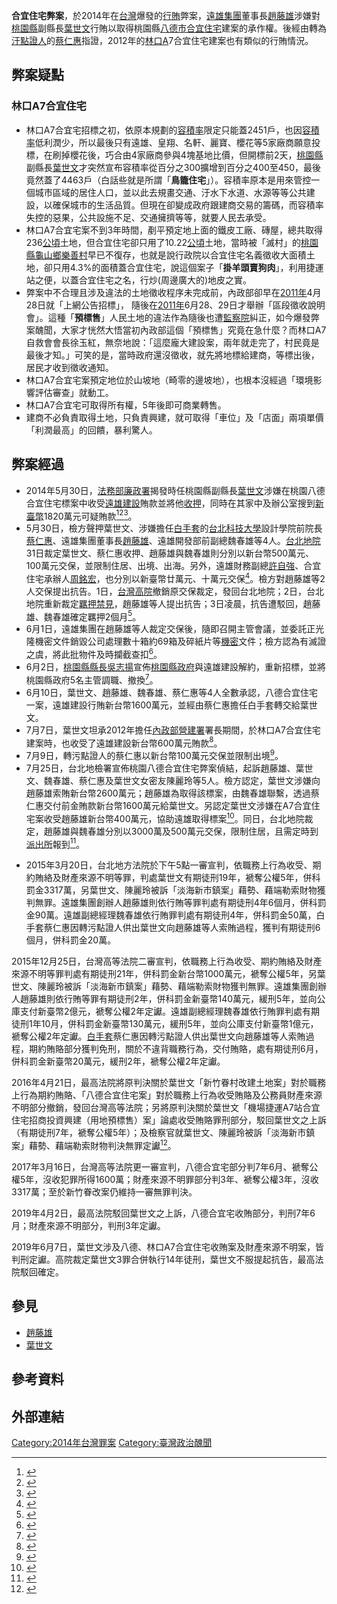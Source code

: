 {{prose|time=2015-09-29T05:14:41+00:00}}
{{Infobox Historical Event
|Event_Name     = 合宜住宅弊案<BR>（[[台灣|台灣]]爆發的[[賄賂|行賄]]弊案）
|Image_Name     = 
|Image_Caption  = 
|Participants   = [[遠雄集團|遠雄集團]]董事長[[趙藤雄|趙藤雄]]涉嫌對[[桃園市|桃園縣]]副縣長[[葉世文|葉世文]]行賄
|Location       = {{ROC-TW}}
|Date           = {{Start date|2014|05|30}} - {{End date|||}}
|Result         =
|Effect         =
|URL            = 
}}

'''合宜住宅弊案'''，於2014年在[[台灣|台灣]]爆發的[[賄賂|行賄]]弊案，[[遠雄集團|遠雄集團]]董事長[[趙藤雄|趙藤雄]]涉嫌對[[桃園市|桃園縣]]副縣長[[葉世文|葉世文]]行賄以取得桃園縣[[八德區|八德市]][[合宜住宅|合宜住宅]]建案的承作權。後經由轉為[[汙點證人|汙點證人]]的[[蔡仁惠|蔡仁惠]]指證，2012年的[[林口區|林口]]A7合宜住宅建案也有類似的行賄情況。

==弊案疑點==
===林口A7合宜住宅===
*林口A7合宜宅招標之初，依原本規劃的[[容積率|容積率]]限定只能蓋2451戶，也因[[容積率|容積率]]低利潤少，所以最後只有遠雄、皇翔、名軒、麗寶、櫻花等5家廠商願意投標，在刷掉櫻花後，巧合由4家廠商參與4塊基地比價，但開標前2天，[[桃園縣|桃園縣]]副縣長[[葉世文|葉世文]]才突然宣布容積率從百分之300擴增到百分之400至450，最後竟然蓋了4463戶（白話些就是所謂「'''鳥籠住宅'''」）。容積率原本是用來管控一個城市區域的居住人口，並以此去規畫交通、汙水下水道、水源等等公共建設，以確保城市的生活品質。但現在卻變成政府跟建商交易的籌碼，而容積率失控的惡果，公共設施不足、交通擁擠等等，就要人民去承受。
*林口A7合宜宅案不到3年時間，剷平預定地上面的鐵皮工廠、磚屋，總共取得236[[公頃|公頃]]土地，但合宜住宅卻只用了10.22[[公頃|公頃]]土地，當時被「滅村」的[[桃園縣|桃園縣]][[龜山區|龜山鄉]][[樂善村|樂善村]]早已不復存，也就是說行政院以合宜住宅名義徵收大面積土地，卻只用4.3%的面積蓋合宜住宅，說這個案子「'''掛羊頭賣狗肉'''」，利用捷運站之便，以蓋合宜住宅之名，行炒(周邊廣大的)地皮之實。
*弊案中不合理且涉及違法的土地徵收程序未完成前，內政部卻早在[[2011年|2011年]]4月28日就「上網公告招標」， 隨後在[[2011年|2011年]]6月28、29日才舉辦「區段徵收說明會」。這種「'''預標售'''」人民土地的違法作為隨後也遭[[監察院|監察院]]糾正，如今爆發弊案醜聞，大家才恍然大悟當初內政部這個「預標售」究竟在急什麼？而林口A7自救會會長徐玉紅，無奈地說：「這麼龐大建設案，兩年就走完了，村民竟是最後才知。」可笑的是，當時政府還沒徵收，就先將地標給建商，等標出後，居民才收到徵收通知。
*林口A7合宜宅案預定地位於山坡地（畸零的邊坡地），也根本沒經過「環境影響評估審查」就動工。
*林口A7合宜宅可取得所有權，5年後即可商業轉售。
*建商不必負責取得土地，只負責興建，就可取得「車位」及「店面」兩項單價「利潤最高」的回饋，暴利驚人。

==弊案經過==
*2014年5月30日，[[法務部廉政署|法務部廉政署]]揭發時任桃園縣副縣長[[葉世文|葉世文]]涉嫌在桃園八德合宜住宅標案中收受[[遠雄建設|遠雄建設]]賄款並將他[[收押|收押]]，同時在其家中及辦公室搜到[[新臺幣|新臺幣]]1820萬元可疑賄款<ref>{{cite news|title=【更新】縣府辦公室搜出千萬賄款　葉世文遭解職|url=http://www.appledaily.com.tw/realtimenews/article/local/20140530/407310/|accessdate=2014-06-03|newspaper=蘋果日報|date=2014-05-30|archive-date=2014-06-02|archive-url=https://web.archive.org/web/20140602081634/http://www.appledaily.com.tw/realtimenews/article/local/20140530/407310|dead-url=no}}</ref><ref>{{cite news|title=失戒心索賄還貸款 葉世文栽了|url=https://www.new7.com.tw/coverStory/CoverView.aspx?NUM=1422&i=TXT201406041706213C3|accessdate=2018-05-29|newspaper=新新聞|date=2014-06-10|archive-url=https://web.archive.org/web/20180530034722/https://www.new7.com.tw/coverStory/CoverView.aspx?NUM=1422&i=TXT201406041706213C3|archive-date=2018-05-30|dead-url=yes}}</ref><ref>{{cite news|title=蔡仁惠失風 大官建商夜不成眠|url=https://www.new7.com.tw/coverStory/CoverView.aspx?NUM=1423&i=TXT20140611154232AJE|accessdate=2018-05-29|newspaper=新新聞|date=2014-06-11|archive-url=https://web.archive.org/web/20180530034809/https://www.new7.com.tw/coverStory/CoverView.aspx?NUM=1423&i=TXT20140611154232AJE|archive-date=2018-05-30|dead-url=yes}}</ref>。
*5月30日，檢方聲押葉世文、涉嫌擔任[[仲介|白手套]]的[[台北科技大學|台北科技大學]]設計學院前院長[[蔡仁惠|蔡仁惠]]、遠雄集團董事長[[趙藤雄|趙藤雄]]、遠雄開發部前副總魏春雄等4人。[[台北地院|台北地院]]31日裁定葉世文、蔡仁惠收押、趙藤雄與魏春雄則分別以新台幣500萬元、100萬元交保，並限制住居、出境、出海。另外，遠雄財務副總[[許自強|許自強]]、合宜住宅承辦人[[周銘宏|周銘宏]]，也分別以新臺幣廿萬元、十萬元交保<ref>{{cite news|author=張宏業|title=葉世文、蔡仁惠收押 趙藤雄、魏春雄交保|url=http://udn.com/NEWS/NATIONAL/NATS6/8713287.shtml|accessdate=2014-06-03|newspaper=聯合報|date=2014-06-01|archive-date=2014-06-04|archive-url=https://web.archive.org/web/20140604035223/http://udn.com/NEWS/NATIONAL/NATS6/8713287.shtml|dead-url=no}}</ref>。檢方對趙藤雄等2人交保提出抗告。1日，[[台灣高院|台灣高院]]撤銷原交保裁定，發回台北地院；2日，台北地院重新裁定[[羈押禁見|羈押禁見]]，趙藤雄等人提出抗告；3日凌晨，抗告遭駁回，趙藤雄、魏春雄確定羈押2個月<ref>{{cite news|author=劉世怡|title=趙藤雄抗告遭駁回 羈押確定|url=http://www.cna.com.tw/news/firstnews/201406030009-1.aspx|accessdate=2014-06-03|newspaper=中央社|date=2014-06-03|archive-date=2014-06-03|archive-url=https://web.archive.org/web/20140603015538/http://www.cna.com.tw/news/firstnews/201406030009-1.aspx|dead-url=no}}</ref>。
*6月1日，遠雄集團在趙藤雄等人裁定交保後，隨即召開主管會議，並委託正光隆機密文件銷毀公司處理數十箱約69箱及碎紙片等[[機密|機密]]文件；檢方認為有滅證之虞，將此批物件及時攔截查扣<ref>{{cite news|author=張宏業|title=遠雄委外銷毀「資料」 廉署查扣|url=http://udn.com/NEWS/NATIONAL/NATS6/8714631.shtml|accessdate=2014-06-03|newspaper=聯合報|date=2014-06-02|archive-date=2014-06-04|archive-url=https://web.archive.org/web/20140604053042/http://udn.com/NEWS/NATIONAL/NATS6/8714631.shtml|dead-url=no}}</ref>。
*6月2日，[[桃園縣縣長|桃園縣縣長]][[吳志揚_(政治人物)|吳志揚]]宣佈[[桃園縣政府|桃園縣政府]]與遠雄建設解約，重新招標，並將桃園縣政府5名主管調職、撤換<ref>{{cite news|title=八德合宜住宅解約 桃園縣府5主管下台|url=http://www.ettoday.net/news/20140602/363659.htm|accessdate=2014-06-03|newspaper=ETTODAY|date=2014-06-02|archive-date=2014-06-03|archive-url=https://web.archive.org/web/20140603084504/http://www.ettoday.net/news/20140602/363659.htm|dead-url=no}}</ref>。
*6月10日，葉世文、趙藤雄、魏春雄、蔡仁惠等4人全數承認，八德合宜住宅一案，遠雄建設行賄新台幣1600萬元，並經由蔡仁惠擔任白手套轉交給葉世文。
*7月7日，葉世文坦承2012年擔任[[內政部營建署|內政部營建署]]署長期間，於林口A7合宜住宅建案時，也收受了遠雄建設新台幣600萬元賄款<ref>{{cite news|author=蕭博文|title=林口A7案 也收遠雄600萬|url=http://www.chinatimes.com/newspapers/20140708000438-260106|accessdate=2014-07-08|newspaper=中國時報|date=2014-07-08|archive-date=2014-07-14|archive-url=https://web.archive.org/web/20140714163405/http://www.chinatimes.com/newspapers/20140708000438-260106|dead-url=no}}</ref>。
*7月9日，轉污點證人的蔡仁惠以新台幣100萬元交保並限制出境<ref>{{cite news|author=劉世怡|title=北檢聲請停押 蔡仁惠100萬交保|url=http://www.cna.com.tw/news/firstnews/201407095005-1.aspx|accessdate=2014-07-28|newspaper=中央社|date=2014-07-09|archive-date=2014-08-09|archive-url=https://web.archive.org/web/20140809122205/http://www.cna.com.tw/news/firstnews/201407095005-1.aspx|dead-url=no}}</ref>。
*7月25日，台北地檢署宣佈桃園八德合宜住宅弊案偵結，起訴趙藤雄、葉世文、魏春雄、蔡仁惠及葉世文女密友陳麗玲等5人。檢方認定，葉世文涉嫌向趙藤雄索賄新台幣2600萬元；趙藤雄為取得該標案，由魏春雄聯繫，透過蔡仁惠交付前金賄款新台幣1600萬元給葉世文。另認定葉世文涉嫌在A7合宜住宅案收受趙藤雄新台幣400萬元，協助遠雄取得標案<ref>{{cite news|author=劉世怡|title=合宜宅案 檢起訴趙藤雄葉世文|url=http://www.cna.com.tw/news/firstnews/201407255001-1.aspx|accessdate=2014-07-28|newspaper=中央社|date=2014-07-28|archive-date=2014-07-28|archive-url=https://web.archive.org/web/20140728103225/http://www.cna.com.tw/news/firstnews/201407255001-1.aspx|dead-url=no}}</ref>。同日，台北地院裁定，趙藤雄與魏春雄分別以3000萬及500萬元交保，限制住居，且需定時到[[派出所|派出所]]報到<ref>{{cite news|author=林益民、張欽|title=【更新】涉合宜宅弊案　趙藤雄3千萬交保|url=http://www.appledaily.com.tw/realtimenews/article/local/20140725/439817/|accessdate=2014-07-28|newspaper=蘋果日報|date=2014-07-25|archive-date=2014-07-27|archive-url=https://web.archive.org/web/20140727191355/http://www.appledaily.com.tw/realtimenews/article/local/20140725/439817|dead-url=no}}</ref>。

*2015年3月20日，台北地方法院於下午5點一審宣判，依職務上行為收受、期約賄絡及財產來源不明等罪，判處葉世文有期徒刑19年，褫奪公權5年，併科罰金3317萬，另葉世文、陳麗玲被訴「淡海新市鎮案」藉勢、藉端勒索財物獲判無罪。遠雄集團創辦人趙藤雄則依行賄等罪判處有期徒刑4年6個月，併科罰金90萬。遠雄副總經理魏春雄依行賄罪判處有期徒刑4年，併科罰金50萬，白手套蔡仁惠因轉污點證人供出葉世文向趙藤雄等人索賄過程，獲判有期徒刑6個月，併科罰金20萬。

2015年12月25日，台灣高等法院二審宣判，依職務上行為收受、期約賄絡及財產來源不明等罪判處有期徒刑21年，併科罰金新台幣1000萬元，褫奪公權5年，另葉世文、陳麗玲被訴「淡海新市鎮案」藉勢、藉端勒索財物獲判無罪。遠雄集團創辦人趙藤雄則依行賄等罪有期徒刑2年，併科罰金新臺幣140萬元，緩刑5年，並向公庫支付新臺幣2億元，褫奪公權2年定讞。遠雄副總經理魏春雄依行賄罪判處有期徒刑1年10月，併科罰金新臺幣130萬元，緩刑5年，並向公庫支付新臺幣1億元，褫奪公權2年定讞。[[仲介|白手套]]蔡仁惠因轉污點證人供出葉世文向趙藤雄等人索賄過程，期約賄賂部分獲判免刑，關於不違背職務行為，交付賄賂，處有期徒刑6月，併科罰金新臺幣20萬元，緩刑2年，褫奪公權2年定讞。

2016年4月21日，最高法院將原判決關於葉世文「新竹眷村改建土地案」對於職務上行為期約賄賂、「八德合宜住宅案」對於職務上行為收受賄賂及公務員財產來源不明部分撤銷，發回台灣高等法院；另將原判決關於葉世文「機場捷運A7站合宜住宅招商投資興建（用地預標售）案」論處收受賄賂罪刑部分，駁回葉世文之上訴（有期徒刑7年，褫奪公權5年）；及檢察官就葉世文、陳麗玲被訴「淡海新市鎮案」藉勢、藉端勒索財物判決無罪定讞<ref>{{cite news|author1=項程鎮|title=葉世文林口A7合宜宅收賄 判7年定讞|url=http://news.ltn.com.tw/news/society/breakingnews/1671797|accessdate=2016-04-22|agency=自由時報|date=2016-04-22|archive-date=2016-04-21|archive-url=https://web.archive.org/web/20160421184212/http://news.ltn.com.tw/news/society/breakingnews/1671797|dead-url=no}}</ref>。

2017年3月16日，台灣高等法院更一審宣判，八德合宜宅部分判7年6月、褫奪公權5年，沒收犯罪所得1600萬；財產來源不明罪部分判3年、褫奪公權3年，沒收3317萬；至於新竹眷改案仍維持一審無罪判決。

2019年4月2日，最高法院駁回葉世文之上訴，八德合宜宅收賄部分，判刑7年6月；財產來源不明部分，判刑3年定讞。

2019年6月7日，葉世文涉及八德、林口A7合宜住宅收賄案及財產來源不明案，皆判刑定讞。高院裁定葉世文3罪合併執行14年徒刑，葉世文不服提起抗告，最高法院駁回確定。

== 參見==
*[[趙藤雄|趙藤雄]]
*[[葉世文|葉世文]]

== 參考資料 ==
{{reflist}}

== 外部連結 ==

[[Category:2014年台灣罪案|Category:2014年台灣罪案]]
[[Category:臺灣政治醜聞|Category:臺灣政治醜聞]]
